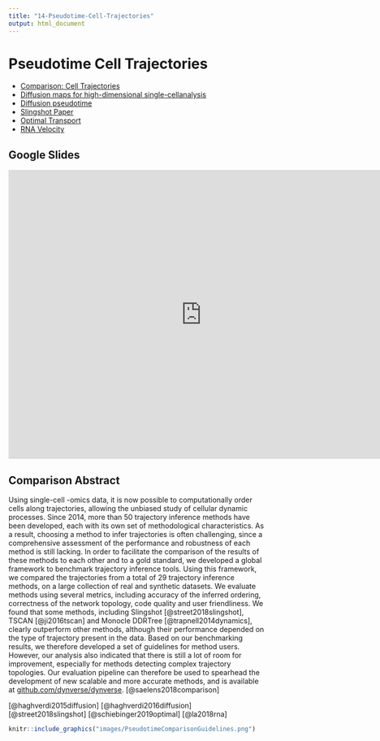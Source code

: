 ```yaml
---
title: "14-Pseudotime-Cell-Trajectories"
output: html_document
---
```


# Pseudotime Cell Trajectories
  - [Comparison: Cell Trajectories](https://www.biorxiv.org/content/10.1101/276907v1)
  - [Diffusion maps for high-dimensional single-cellanalysis](https://academic.oup.com/bioinformatics/article/31/18/2989/241305)
  - [Diffusion pseudotime](https://www.nature.com/articles/nmeth.3971)
  - [Slingshot Paper](https://www.ncbi.nlm.nih.gov/pmc/articles/PMC6007078/)
  - [Optimal Transport](https://www.cell.com/cell/fulltext/S0092-8674(19)30039-X)
  - [RNA Velocity](https://www.nature.com/articles/s41586-018-0414-6)
  


## Google Slides

<iframe src="https://docs.google.com/presentation/d/e/2PACX-1vQuzaq2kbvEEc3mrUwILcCHuovrKKZWU45EQVEzWISgRVgl3A5KYR1FuY1cS2w0DHG-0wO19zGtvaNj/embed?start=false&loop=false&delayms=3000" frameborder="0" width="760" height="569" allowfullscreen="true" mozallowfullscreen="true" webkitallowfullscreen="true"></iframe>

## Comparison Abstract

Using single-cell -omics data, it is now possible to computationally order cells along trajectories, allowing the unbiased study of cellular dynamic processes. Since 2014, more than 50 trajectory inference methods have been developed, each with its own set of methodological characteristics. As a result, choosing a method to infer trajectories is often challenging, since a comprehensive assessment of the performance and robustness of each method is still lacking. In order to facilitate the comparison of the results of these methods to each other and to a gold standard, we developed a global framework to benchmark trajectory inference tools. Using this framework, we compared the trajectories from a total of 29 trajectory inference methods, on a large collection of real and synthetic datasets. We evaluate methods using several metrics, including accuracy of the inferred ordering, correctness of the network topology, code quality and user friendliness. We found that some methods, including Slingshot [@street2018slingshot], TSCAN [@ji2016tscan] and Monocle DDRTree [@trapnell2014dynamics], clearly outperform other methods, although their performance depended on the type of trajectory present in the data. Based on our benchmarking results, we therefore developed a set of guidelines for method users. However, our analysis also indicated that there is still a lot of room for improvement, especially for methods detecting complex trajectory topologies. Our evaluation pipeline can therefore be used to spearhead the development of new scalable and more accurate methods, and is available at [github.com/dynverse/dynverse](https://github.com/dynverse/dynverse). [@saelens2018comparison]


[@haghverdi2015diffusion]
[@haghverdi2016diffusion]
[@street2018slingshot]
[@schiebinger2019optimal]
[@la2018rna]


```r
knitr::include_graphics("images/PseudotimeComparisonGuidelines.png")
```
